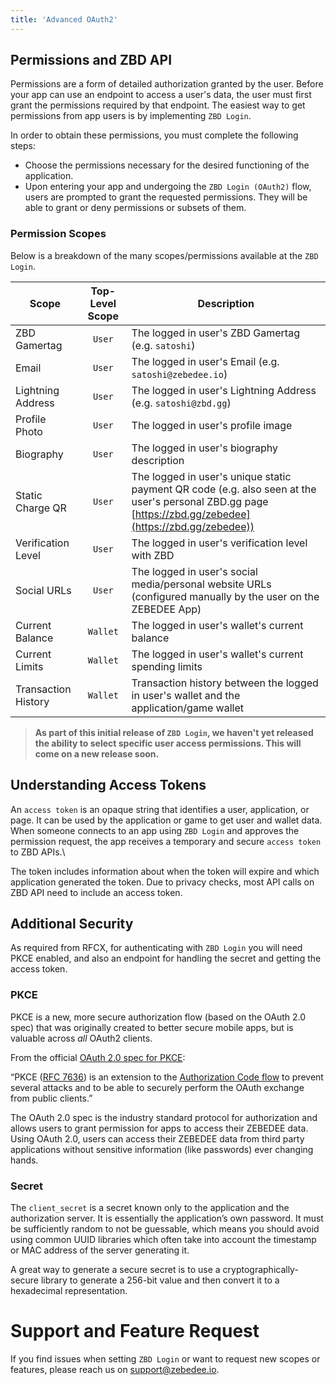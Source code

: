 ```yaml
---
title: 'Advanced OAuth2'
---
```


## Permissions and ZBD API[​](#permissions-and-zbd-api "Direct link to heading")

Permissions are a form of detailed authorization granted by the user. Before your app can use an endpoint to access a user's data, the user must first grant the permissions required by that endpoint. The easiest way to get permissions from app users is by implementing `ZBD Login`.

In order to obtain these permissions, you must complete the following steps:

*   Choose the permissions necessary for the desired functioning of the application.
*   Upon entering your app and undergoing the `ZBD Login (OAuth2)` flow, users are prompted to grant the requested permissions. They will be able to grant or deny permissions or subsets of them.

### Permission Scopes[​](#permission-scopes "Direct link to heading")

Below is a breakdown of the many scopes/permissions available at the `ZBD Login`.

| Scope | Top-Level Scope | Description |
| --- | :-: | --- |
| ZBD Gamertag | `User` | The logged in user's ZBD Gamertag (e.g. `satoshi`) |
| Email | `User` | The logged in user's Email (e.g. `satoshi@zebedee.io`) |
| Lightning Address | `User` | The logged in user's Lightning Address (e.g. `satoshi@zbd.gg`) |
| Profile Photo | `User` | The logged in user's profile image |
| Biography | `User` | The logged in user's biography description |
| Static Charge QR | `User` | The logged in user's unique static payment QR code (e.g. also seen at the user's personal ZBD.gg page [https://zbd.gg/zebedee](https://zbd.gg/zebedee)) |
| Verification Level | `User` | The logged in user's verification level with ZBD |
| Social URLs | `User` | The logged in user's social media/personal website URLs (configured manually by the user on the ZEBEDEE App) |
| Current Balance | `Wallet` | The logged in user's wallet's current balance |
| Current Limits | `Wallet` | The logged in user's wallet's current spending limits |
| Transaction History | `Wallet` | Transaction history between the logged in user's wallet and the application/game wallet |

> **As part of this initial release of `ZBD Login`, we haven't yet released the ability to select specific user access permissions. This will come on a new release soon.**

## Understanding Access Tokens[​](#understanding-access-tokens "Direct link to heading")

An `access token` is an opaque string that identifies a user, application, or page. It can be used by the application or game to get user and wallet data. When someone connects to an app using `ZBD Login` and approves the permission request, the app receives a temporary and secure `access token` to ZBD APIs.\\

The token includes information about when the token will expire and which application generated the token. Due to privacy checks, most API calls on ZBD API need to include an access token.

## Additional Security[​](#additional-security "Direct link to heading")

As required from RFCX, for authenticating with `ZBD Login` you will need PKCE enabled, and also an endpoint for handling the secret and getting the access token.

### PKCE[​](#pkce "Direct link to heading")

PKCE is a new, more secure authorization flow (based on the OAuth 2.0 spec) that was originally created to better secure mobile apps, but is valuable across _all_ OAuth2 clients.

From the official [OAuth 2.0 spec for PKCE](https://oauth.net/2/pkce/):

“PKCE ([RFC 7636](https://tools.ietf.org/html/rfc7636)) is an extension to the [Authorization Code flow](https://oauth.net/2/grant-types/authorization-code/) to prevent several attacks and to be able to securely perform the OAuth exchange from public clients.”

The OAuth 2.0 spec is the industry standard protocol for authorization and allows users to grant permission for apps to access their ZEBEDEE data. Using OAuth 2.0, users can access their ZEBEDEE data from third party applications without sensitive information (like passwords) ever changing hands.

### Secret[​](#secret "Direct link to heading")

The `client_secret` is a secret known only to the application and the authorization server. It is essentially the application’s own password. It must be sufficiently random to not be guessable, which means you should avoid using common UUID libraries which often take into account the timestamp or MAC address of the server generating it.

A great way to generate a secure secret is to use a cryptographically-secure library to generate a 256-bit value and then convert it to a hexadecimal representation.

# Support and Feature Request

If you find issues when setting `ZBD Login` or want to request new scopes or features, please reach us on [support@zebedee.io](mailto:support@zebedee.io).